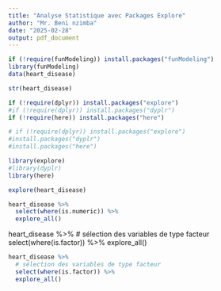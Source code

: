 ```yaml
---
title: "Analyse Statistique avec Packages Explore"
author: "Mr. Beni nzimba"
date: "2025-02-28"
output: pdf_document
---
```



```r
if (!require(funModeling)) install.packages("funModeling")
library(funModeling)
data(heart_disease)
```


```r
str(heart_disease)
```

```r
if (!require(dplyr)) install.packages("explore")
#if (!require(dplyr)) install.packages("dyplr")
if (!require(here)) install.packages("here")
```


```r
# if (!require(dplyr)) install.packages("explore")
#install.packages("dyplr")
#install.packages("here")
```
```r
library(explore)
#library(dyplr)
library(here)
```


```r
explore(heart_disease)
```

```r
heart_disease %>%
  select(where(is.numeric)) %>%
  explore_all()
```

heart_disease %>% 
  # sélection des variables de type facteur
  select(where(is.factor)) %>% 
  explore_all() 
  
```r
heart_disease %>% 
  # sélection des variables de type facteur
  select(where(is.factor)) %>% 
  explore_all() 
```


